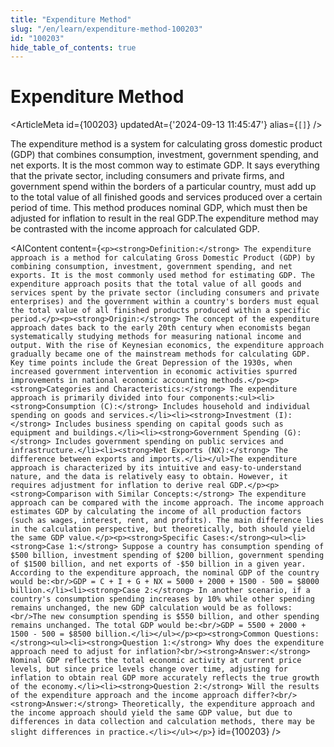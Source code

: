 ```yaml
---
title: "Expenditure Method"
slug: "/en/learn/expenditure-method-100203"
id: "100203"
hide_table_of_contents: true
---
```



# Expenditure Method

<ArticleMeta id={100203} updatedAt={'2024-09-13 11:45:47'} alias={`[]`} />
<div className='border-solid border-b border-t-0 my-4 border-[var(--ifm-color-gray-300)]' />

The expenditure method is a system for calculating gross domestic product (GDP) that combines consumption, investment, government spending, and net exports. It is the most common way to estimate GDP. It says everything that the private sector, including consumers and private firms, and government spend within the borders of a particular country, must add up to the total value of all finished goods and services produced over a certain period of time. This method produces nominal GDP, which must then be adjusted for inflation to result in the real GDP.The expenditure method may be contrasted with the income approach for calculated GDP.

<AIContent content={`<p><strong>Definition:</strong> The expenditure approach is a method for calculating Gross Domestic Product (GDP) by combining consumption, investment, government spending, and net exports. It is the most commonly used method for estimating GDP. The expenditure approach posits that the total value of all goods and services spent by the private sector (including consumers and private enterprises) and the government within a country's borders must equal the total value of all finished products produced within a specific period.</p><p><strong>Origin:</strong> The concept of the expenditure approach dates back to the early 20th century when economists began systematically studying methods for measuring national income and output. With the rise of Keynesian economics, the expenditure approach gradually became one of the mainstream methods for calculating GDP. Key time points include the Great Depression of the 1930s, when increased government intervention in economic activities spurred improvements in national economic accounting methods.</p><p><strong>Categories and Characteristics:</strong> The expenditure approach is primarily divided into four components:<ul><li><strong>Consumption (C):</strong> Includes household and individual spending on goods and services.</li><li><strong>Investment (I):</strong> Includes business spending on capital goods such as equipment and buildings.</li><li><strong>Government Spending (G):</strong> Includes government spending on public services and infrastructure.</li><li><strong>Net Exports (NX):</strong> The difference between exports and imports.</li></ul>The expenditure approach is characterized by its intuitive and easy-to-understand nature, and the data is relatively easy to obtain. However, it requires adjustment for inflation to derive real GDP.</p><p><strong>Comparison with Similar Concepts:</strong> The expenditure approach can be compared with the income approach. The income approach estimates GDP by calculating the income of all production factors (such as wages, interest, rent, and profits). The main difference lies in the calculation perspective, but theoretically, both should yield the same GDP value.</p><p><strong>Specific Cases:</strong><ul><li><strong>Case 1:</strong> Suppose a country has consumption spending of $500 billion, investment spending of $200 billion, government spending of $1500 billion, and net exports of -$50 billion in a given year. According to the expenditure approach, the nominal GDP of the country would be:<br/>GDP = C + I + G + NX = 5000 + 2000 + 1500 - 500 = $8000 billion.</li><li><strong>Case 2:</strong> In another scenario, if a country's consumption spending increases by 10% while other spending remains unchanged, the new GDP calculation would be as follows:<br/>The new consumption spending is $550 billion, and other spending remains unchanged. The total GDP would be:<br/>GDP = 5500 + 2000 + 1500 - 500 = $8500 billion.</li></ul></p><p><strong>Common Questions:</strong><ul><li><strong>Question 1:</strong> Why does the expenditure approach need to adjust for inflation?<br/><strong>Answer:</strong> Nominal GDP reflects the total economic activity at current price levels, but since price levels change over time, adjusting for inflation to obtain real GDP more accurately reflects the true growth of the economy.</li><li><strong>Question 2:</strong> Will the results of the expenditure approach and the income approach differ?<br/><strong>Answer:</strong> Theoretically, the expenditure approach and the income approach should yield the same GDP value, but due to differences in data collection and calculation methods, there may be slight differences in practice.</li></ul></p>`} id={100203} />
